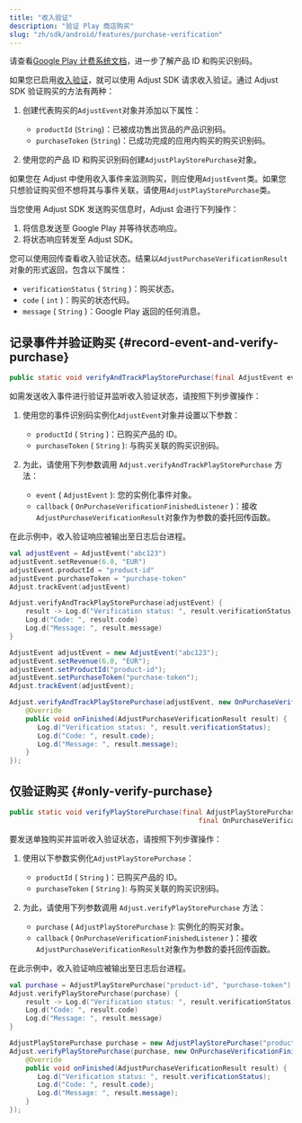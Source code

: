 ```yaml
---
title: "收入验证"
description: "验证 Play 商店购买"
slug: "zh/sdk/android/features/purchase-verification"
---
```


<Callout type="seealso">

请查看[Google Play 计费系统文档](https://developer.android.com/google/play/billing#concepts)，进一步了解产品 ID 和购买识别码。

</Callout>

如果您已启用[收入验证](https://help.adjust.com/zh/article/purchase-verification)，就可以使用 Adjust SDK 请求收入验证。通过 Adjust SDK 验证购买的方法有两种：

1. 创建代表购买的`AdjustEvent`对象并添加以下属性：

   -  `productId` \(`String`\)：已被成功售出货品的产品识别码。
   -  `purchaseToken` \(`String`\)：已成功完成的应用内购买的购买识别码。

2. 使用您的产品 ID 和购买识别码创建`AdjustPlayStorePurchase`对象。

<Callout type="tip">

如果您在 Adjust 中使用收入事件来监测购买，则应使用`AdjustEvent`类。如果您只想验证购买但不想将其与事件关联，请使用`AdjustPlayStorePurchase`类。

</Callout>

当您使用 Adjust SDK 发送购买信息时，Adjust 会进行下列操作：

1. 将信息发送至 Google Play 并等待状态响应。
2. 将状态响应转发至 Adjust SDK。

您可以使用回传查看收入验证状态。结果以`AdjustPurchaseVerificationResult`对象的形式返回，包含以下属性：

-  `verificationStatus` \( `String` \)：购买状态。
-  `code` \( `int` \)：购买的状态代码。
-  `message` \( `String` \)：Google Play 返回的任何消息。

## 记录事件并验证购买 {#record-event-and-verify-purchase}

<CodeBlock title="方法签名">

```java
public static void verifyAndTrackPlayStorePurchase(final AdjustEvent event, OnPurchaseVerificationFinishedListener callback)
```

</CodeBlock>

如需发送收入事件进行验证并监听收入验证状态，请按照下列步骤操作：

1. 使用您的事件识别码实例化`AdjustEvent`对象并设置以下参数：

   -  `productId` \( `String` \)：已购买产品的 ID。
   -  `purchaseToken` \( `String` \): 与购买关联的购买识别码。

2. 为此，请使用下列参数调用 `Adjust.verifyAndTrackPlayStorePurchase` 方法：
   -  `event` \( `AdjustEvent` \): 您的实例化事件对象。
   -  `callback` \( `OnPurchaseVerificationFinishedListener` \)：接收`AdjustPurchaseVerificationResult`对象作为参数的委托回传函数。

在此示例中，收入验证响应被输出至日志后台进程。

<Tabs>
<Tab title="Kotlin" sync="kotlin">

```kotlin
val adjustEvent = AdjustEvent("abc123")
adjustEvent.setRevenue(6.0, "EUR")
adjustEvent.productId = "product-id"
adjustEvent.purchaseToken = "purchase-token"
Adjust.trackEvent(adjustEvent)

Adjust.verifyAndTrackPlayStorePurchase(adjustEvent) {
    result -> Log.d("Verification status: ", result.verificationStatus)
    Log.d("Code: ", result.code)
    Log.d("Message: ", result.message)
}
```

</Tab>
<Tab title="Java" sync="java">

```java
AdjustEvent adjustEvent = new AdjustEvent("abc123");
adjustEvent.setRevenue(6.0, "EUR");
adjustEvent.setProductId("product-id");
adjustEvent.setPurchaseToken("purchase-token");
Adjust.trackEvent(adjustEvent);

Adjust.verifyAndTrackPlayStorePurchase(adjustEvent, new OnPurchaseVerificationFinishedListener() {
    @Override
    public void onFinished(AdjustPurchaseVerificationResult result) {
       Log.d("Verification status: ", result.verificationStatus);
       Log.d("Code: ", result.code);
       Log.d("Message: ", result.message);
    }
});
```

</Tab>
</Tabs>

## 仅验证购买 {#only-verify-purchase}

<CodeBlock title="方法签名">

```java
public static void verifyPlayStorePurchase(final AdjustPlayStorePurchase purchase,
                                               final OnPurchaseVerificationFinishedListener callback)
```

</CodeBlock>

要发送单独购买并监听收入验证状态，请按照下列步骤操作：

1. 使用以下参数实例化`AdjustPlayStorePurchase`：

   -  `productId` \( `String` \)：已购买产品的 ID。
   -  `purchaseToken` \( `String` \): 与购买关联的购买识别码。

2. 为此，请使用下列参数调用 `Adjust.verifyPlayStorePurchase` 方法：
   -  `purchase` \( `AdjustPlayStorePurchase` \): 实例化的购买对象。
   -  `callback` \( `OnPurchaseVerificationFinishedListener` \)：接收`AdjustPurchaseVerificationResult`对象作为参数的委托回传函数。

在此示例中，收入验证响应被输出至日志后台进程。

<Tabs>
<Tab title="Kotlin" sync="kotlin">

```kotlin
val purchase = AdjustPlayStorePurchase("product-id", "purchase-token")
Adjust.verifyPlayStorePurchase(purchase) {
    result -> Log.d("Verification status: ", result.verificationStatus)
    Log.d("Code: ", result.code)
    Log.d("Message: ", result.message)
}
```

</Tab>
<Tab title="Java" sync="java">

```java
AdjustPlayStorePurchase purchase = new AdjustPlayStorePurchase("product-id", "purchase-token");
Adjust.verifyPlayStorePurchase(purchase, new OnPurchaseVerificationFinishedListener() {
    @Override
    public void onFinished(AdjustPurchaseVerificationResult result) {
       Log.d("Verification status: ", result.verificationStatus);
       Log.d("Code: ", result.code);
       Log.d("Message: ", result.message);
    }
});
```

</Tab>
</Tabs>
